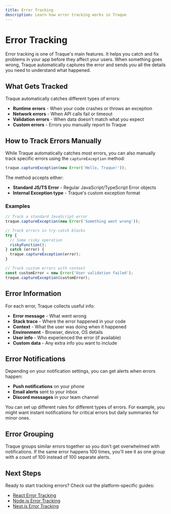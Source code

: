 ```yaml
---
title: Error Tracking
description: Learn how error tracking works in Traque
---
```


# Error Tracking

Error tracking is one of Traque's main features. It helps you catch and fix problems in your app before they affect your users. When something goes wrong, Traque automatically captures the error and sends you all the details you need to understand what happened.

## What Gets Tracked

Traque automatically catches different types of errors:

- **Runtime errors** - When your code crashes or throws an exception
- **Network errors** - When API calls fail or timeout
- **Validation errors** - When data doesn't match what you expect
- **Custom errors** - Errors you manually report to Traque

## How to Track Errors Manually

While Traque automatically catches most errors, you can also manually track specific errors using the `captureException` method:

```typescript
traque.captureException(new Error('Hello, Traque!'));
```

The method accepts either:

- **Standard JS/TS Error** - Regular JavaScript/TypeScript Error objects
- **Internal Exception type** - Traque's custom exception format

### Examples

```typescript
// Track a standard JavaScript error
traque.captureException(new Error('Something went wrong'));

// Track errors in try-catch blocks
try {
  // Some risky operation
  riskyFunction();
} catch (error) {
  traque.captureException(error);
}

// Track custom errors with context
const customError = new Error('User validation failed');
traque.captureException(customError);
```

## Error Information

For each error, Traque collects useful info:

- **Error message** - What went wrong
- **Stack trace** - Where the error happened in your code
- **Context** - What the user was doing when it happened
- **Environment** - Browser, device, OS details
- **User info** - Who experienced the error (if available)
- **Custom data** - Any extra info you want to include

## Error Notifications

Depending on your notification settings, you can get alerts when errors happen:

- **Push notifications** on your phone
- **Email alerts** sent to your inbox
- **Discord messages** in your team channel

You can set up different rules for different types of errors. For example, you might want instant notifications for critical errors but daily summaries for minor ones.

## Error Grouping

Traque groups similar errors together so you don't get overwhelmed with notifications. If the same error happens 100 times, you'll see it as one group with a count of 100 instead of 100 separate alerts.

## Next Steps

Ready to start tracking errors? Check out the platform-specific guides:

- [React Error Tracking](/docs/react)
- [Node.js Error Tracking](/docs/node)
- [Nest.js Error Tracking](/docs/nest)

